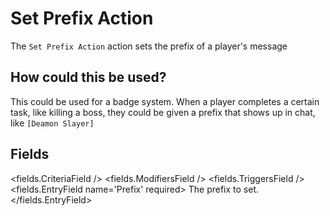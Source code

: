 
# Set Prefix Action 

The `Set Prefix Action` action sets the prefix of a player's message

## How could this be used?

This could be used for a badge system.
When a player completes a certain task, like killing a boss,
they could be given a prefix that shows up in chat, like `[Deamon Slayer]`


## Fields

<fields.CriteriaField />
<fields.ModifiersField />
<fields.TriggersField />
<fields.EntryField name='Prefix' required>
     The prefix to set.
</fields.EntryField>
